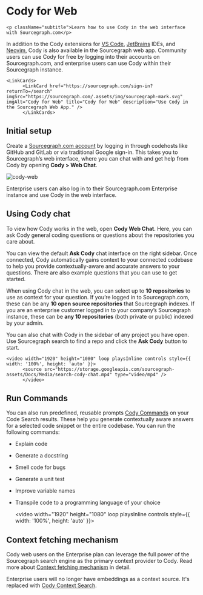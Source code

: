 # Cody for Web

    <p className="subtitle">Learn how to use Cody in the web interface with Sourcegraph.com</p>

In addition to the Cody extensions for [VS Code](/cody/clients/install-vscode), [JetBrains](/cody/clients/install-jetbrains) IDEs, and [Neovim](/cody/clients/install-neovim), Cody is also available in the Sourcegraph web app. Community users can use Cody for free by logging into their accounts on Sourcegraph.com, and enterprise users can use Cody within their Sourcegraph instance.

    <LinkCards>
          <LinkCard href="https://sourcegraph.com/sign-in?returnTo=/search" imgSrc="https://sourcegraph.com/.assets/img/sourcegraph-mark.svg" imgAlt="Cody for Web" title="Cody for Web" description="Use Cody in the Sourcegraph Web App." />
          </LinkCards>

## Initial setup

Create a [Sourcegraph.com account](https://sourcegraph.com/sign-up) by logging in through codehosts like GitHub and GitLab or via traditional Google sign-in. This takes you to Sourcegraph’s web interface, where you can chat with and get help from Cody by opening **Cody > Web Chat**.

![cody-web](https://storage.googleapis.com/sourcegraph-assets/Docs/cody-web.png)

Enterprise users can also log in to their Sourcegraph.com Enterprise instance and use Cody in the web interface.

## Using Cody chat

To view how Cody works in the web, open **Cody Web Chat**. Here, you can ask Cody general coding questions or questions about the repositories you care about.

You can view the default **Ask Cody** chat interface on the right sidebar. Once connected, Cody automatically gains context to your connected codebase to help you provide contextually-aware and accurate answers to your questions. There are also example questions that you can use to get started.

When using Cody chat in the web, you can select up to **10 repositories** to use as context for your question. If you’re logged in to Sourcegraph.com, these can be any **10 open source repositories** that Sourcegraph indexes. If you are an enterprise customer logged in to your company’s Sourcegraph instance, these can be **any 10 repositories** (both private or public) indexed by your admin.

You can also chat with Cody in the sidebar of any project you have open. Use Sourcegraph search to find a repo and click the **Ask Cody** button to start.

    <video width="1920" height="1080" loop playsInline controls style={{ width: '100%', height: 'auto' }}>
          <source src="https://storage.googleapis.com/sourcegraph-assets/Docs/Media/search-cody-chat.mp4" type="video/mp4" />
          </video>

## Run Commands

You can also run predefined, reusable prompts [Cody Commands](/cody/capabilities/commands) on your Code Search results. These help you generate contextually aware answers for a selected code snippet or the entire codebase. You can run the following commands:

- Explain code
- Generate a docstring
- Smell code for bugs
- Generate a unit test
- Improve variable names
- Transpile code to a programming language of your choice

    <video width="1920" height="1080" loop playsInline controls style={{ width: '100%', height: 'auto' }}>
          <source src="https://storage.googleapis.com/sourcegraph-assets/Docs/Media/cody-commands-sg.mp4" type="video/mp4" />
          </video>

## Context fetching mechanism

Cody web users on the Enterprise plan can leverage the full power of the Sourcegraph search engine as the primary context provider to Cody. Read more about [Context fetching mechanism](/cody/core-concepts/context/#context-fetching-mechanism) in detail.

<Callout type="info">Enterprise users will no longer have embeddings as a context source. It's replaced with [Cody Context Search](/cody/core-concepts/context#context-selection).</Callout>
